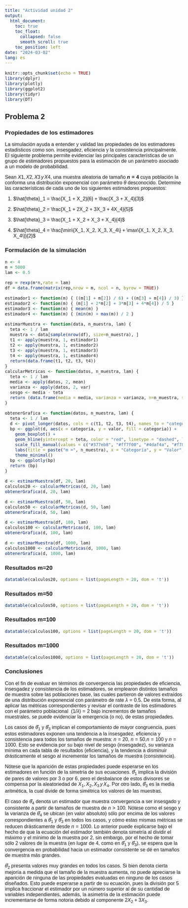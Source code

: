 ```yaml
---
title: "Actividad unidad 2"
output: 
  html_document:
    toc: true
    toc_float:
      collapsed: false
      smooth_scroll: true
    toc_position: left
date: "2024-03-02"
lang: es
---
```




<style type="text/css">
  body {
    font-size: 16px;
    font-family: Arial, sans-serif;
  }
}
</style>
```r
knitr::opts_chunk$set(echo = TRUE)
library(dplyr)
library(plotly)
library(ggplot2)
library(tidyr)
library(DT)
```

## Problema 2 
### Propiedades de los estimadores

La simulación ayuda a entender y validad las propiedades de los estimadores estadísticos como son. insesgadez, eficiencia y la consistencia principalmente. El siguiente problema permite evidenciar las principales características de un grupo de estimadores propuestos para la estimación de un parámetro asociado a un modelo de probabilidad.

Sean $X1, X2, X3 \,y\, X4$, una muestra aleatoria de tamaño **$n=4$** cuya población la conforma una distribución exponencial con parámetro $\theta$ desconocido. Determine las características de cada uno de los siguientes estimadores propuestos:

1. $\hat{\theta}_1 = \frac{X_1 + X_2}{6} + \frac{X_3 + X_4}{3}$

1. $\hat{\theta}_2 = \frac{X_1 + 2X_2 + 3X_3 + 4X_4}{5}$

1. $\hat{\theta}_3 = \frac{X_1 + X_2 + X_3 + X_4}{4}$

1. $\hat{\theta}_4 = \frac{\min\{X_1, X_2, X_3, X_4\} + \max\{X_1, X_2, X_3, X_4\}}{2}$

### Formulación de la simulación

```r
n <- 4
m = 5000
lam <- 0.5

rep = rexp(m*n,rate = lam)
df = data.frame(matrix(rep,nrow = m, ncol = n, byrow = TRUE))

estimador1 <- function(m) { ((m[1] + m[2]) / 6) + ((m[3] + m[4]) / 3) }
estimador2 <- function(m) { (m[1] + 2*m[2] + 3*m[3] + 4*m[4]) / 5 }
estimador3 <- function(m) { mean(m) }
estimador4 <- function(m) { (min(m) + max(m)) / 2 }

estimarMuestra <- function(data, n_muestra, lam) {
  teta <- 1 / lam
  muestra <- data[sample(nrow(df), size=n_muestra), ]
  t1 <- apply(muestra, 1, estimador1)
  t2 <- apply(muestra, 1, estimador2)
  t3 <- apply(muestra, 1, estimador3)
  t4 <- apply(muestra, 1, estimador4)
  return(data.frame(t1, t2, t3, t4))
}
calcularMetricas <- function(datos, n_muestra, lam) {
  teta <- 1 / lam
  media <- apply(datos, 2, mean)
  varianza <- apply(datos, 2, var)
  sesgo <- media - teta
  return (data.frame(media = media, varianza = varianza, n=n_muestra, sesgo=sesgo))
}

obtenerGrafica <- function(datos, n_muestra, lam) {
  teta <- 1 / lam
  d <- pivot_longer(datos, cols = c(t1, t2, t3, t4), names_to = "categoria", values_to = "valor")
  bp <- ggplot(d, aes(x = categoria, y = valor, fill = categoria)) +
    geom_boxplot() +
    geom_hline(yintercept = teta, color = "red", linetype = "dashed", linewidth = 1) +
    scale_fill_manual(values = c("#377eb8", "#ff7f00", "#4daf4a", "#f781bf")) +
    labs(title = paste("m =", n_muestra), x = "Categoría", y = "Valor") +
    theme_minimal() 
  bp <- ggplotly(bp)
  return (bp)
}
```

```r
d <- estimarMuestra(df, 20, lam)
calculos20 <- calcularMetricas(d, 20, lam)
obtenerGrafica(d, 20, lam)

d <- estimarMuestra(df, 50, lam)
calculos50 <- calcularMetricas(d, 50, lam)
obtenerGrafica(d, 50, lam)

d <- estimarMuestra(df, 100, lam)
calculos100 <- calcularMetricas(d, 100, lam)
obtenerGrafica(d, 100, lam)

d <- estimarMuestra(df, 1000, lam)
calculos1000 <- calcularMetricas(d, 1000, lam)
obtenerGrafica(d, 1000, lam)
```

### Resultados m=20

```r
datatable(calculos20, options = list(pageLength = 20, dom = 't'))
```

### Resultados m=50

```r
datatable(calculos50, options = list(pageLength = 20, dom = 't'))
```

### Resultados m=100

```r
datatable(calculos100, options = list(pageLength = 20, dom = 't'))

```

### Resultados m=1000

```r
datatable(calculos1000, options = list(pageLength = 20, dom = 't'))
```

### Conclusiones

Con el fin de  evaluar en términos de convergencia las propiedades de eficiencia, insesgadez y consistencia de los estimadores, se emplearon distintos tamaños de muestra sobre las poblaciones base, las cuales partieron de valores extraídos de una distribución exponencial con parámetro de rate $\lambda=0.5$. De esta forma, al aplicar las métricas correspondientes y revisar   el contraste de los estimadores con el parámetro poblacional $\ (1/\lambda)=2$ bajo incrementos de tamaños muestrales, se puede evidenciar la emergencia (o no), de estas propiedades.

Los casos de $\hat\theta_1$ y $\hat\theta_3$ implican el comportamiento de mayor congruencia, pues estos estimadores exponen una tendencia a la insesgadez, eficiencia y consistencia para todos los tamaños de muestra: $n = 20$, $n = 50$,$n = 100$ y $n = 1000$. Esto se evidencia por su bajo nivel de sesgo (insesgadez), su varianza mínima en cada tabla de resultados (eficiencia), y la tendencia a disminuir drásticamente el sesgo al incrementar los tamaños de muestra (consistencia).

Nótese que la aparición de estas propiedades puede esperarse en los estimadores en función de la simetría de sus ecuaciones. $\hat\theta_1$ implica la división de pares de valores por 3 o por 6, pero el desbalance de estos divisores se compensa por la aleatoriedad de $X_1, X_2, X_3 \,y\, X_4$. Por otro lado, $\hat\theta_3$ es la media aritmética, la cual divide de forma simétrica los valores de las muestras.

El caso de $\hat\theta_4$ denota un estimador que muestra convergencia a ser insesgado y consistente a partir de tamaños de muestra de $n > 100$. Nótese como el sesgo y la varianza  de $\hat\theta_4$ se ubican (en valor absoluto) sólo por encima de los valores correspondientes a $\hat\theta_1$ y $\hat\theta_3$ en todos los casos, y cómo estas mismas métricas se reducen  drásticamente desde $n = 1000$. Lo anterior puede explicarse bajo el hecho de que la ecuación del estimador también denota simetría al dividir el máximo y el mínimo de la muestra por $2$, sin embargo, por el hecho de tomar sólo 2 valores de la muestra (en lugar de 4, como en $\hat\theta_1$ y $\hat\theta_3$), se espera que la convergencia en probabilidad hacia un estimador consistente se dé en tamaños de muestra más grandes.

$\hat\theta_2$ presenta valores muy grandes en todos los casos. Si bien denota cierta mejoría a medida que el tamaño de la muestra aumenta, no puede apreciarse la aparición de ninguna de las propiedades evaluadas en ninguno de los casos diseñados. Esto puede esperarse a partir de su ecuación, pues la división por $5$ implica fraccionar el estimador por un número superior al de su cantidad de variables independientes, además, la asimetría de la estimación puede incrementarse de forma notoria debido al componente $2X_2 + 3X_3$.
